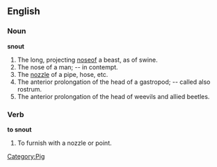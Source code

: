 ==English==
===Noun===
'''snout'''

#The long, projecting [[nose ]]of a beast, as of swine.
#The nose of a man; -- in contempt.
#The [[nozzle]] of a pipe, hose, etc.
#The anterior prolongation of the head of a gastropod; -- called also rostrum.
#The anterior prolongation of the head of weevils and allied beetles.

===Verb===
'''to snout'''

#To furnish with a nozzle or point.
[[Category:Pig]]